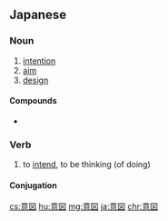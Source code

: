 {{also|意圖}}
==Japanese==
{{ja-kanjitab|い|と|yomi=o}}

===Noun===
{{ja-noun|いと|kyu=意圖}}

# [[intention]]
# [[aim]]
# [[design]]

====Compounds====
* {{ja-r|意図的|いとてき}}

===Verb===
{{ja-verb-suru|tr=trans|いと|kyu=意圖}}

# to [[intend]], to be thinking (of doing)

====Conjugation====
{{ja-suru|いと}}

[[cs:意図]]
[[hu:意図]]
[[mg:意図]]
[[ja:意図]]
[[chr:意図]]